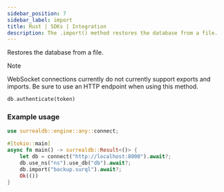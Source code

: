 ```yaml
---
sidebar_position: 7
sidebar_label: import
title: Rust | SDKs | Integration
description: The .import() method restores the database from a file.
---
```


Restores the database from a file.

> [!NOTE]
> WebSocket connections currently do not currently support exports and imports. Be sure to use an HTTP endpoint when using this method.

```rust title="Method Syntax"
db.authenticate(token)
```

### Example usage

```rust
use surrealdb::engine::any::connect;

#[tokio::main]
async fn main() -> surrealdb::Result<()> {
    let db = connect("http://localhost:8000").await?;
    db.use_ns("ns").use_db("db").await?;
    db.import("backup.surql").await?;
    Ok(())
}
```